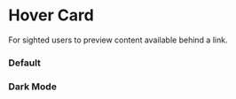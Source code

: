 
<Meta of={HoverCardStories} />

# Hover Card

For sighted users to preview content available behind a link.

### Default

<Canvas of={HoverCardStories.Default} />

### Dark Mode

<div className="story-dark">
  <Story of={HoverCardStories.DarkMode} />
</div>
